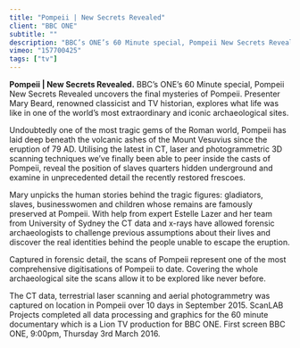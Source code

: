 ```yaml
---
title: "Pompeii | New Secrets Revealed"
client: "BBC ONE"
subtitle: ""
description: "BBC’s ONE’s 60 Minute special, Pompeii New Secrets Revealed uncovers the final mysteries of Pompeii. Presenter Mary Beard renowned classicist and TV historian explores what life was like in one of the world’s most extraordinary and iconic archaeological sites."
vimeo: "157700425"
tags: ["tv"]
---
```



**Pompeii | New Secrets Revealed.** BBC’s ONE’s 60 Minute special, Pompeii New Secrets Revealed uncovers the final mysteries of Pompeii. Presenter Mary Beard, renowned classicist and TV historian, explores what life was like in one of the world’s most extraordinary and iconic archaeological sites.

Undoubtedly one of the most tragic gems of the Roman world, Pompeii has laid deep beneath the volcanic ashes of the Mount Vesuvius since the eruption of 79 AD. Utilising the latest in CT, laser and photogrammetric 3D scanning techniques we’ve finally been able to peer inside the casts of Pompeii, reveal the position of slaves quarters hidden underground and examine in unprecedented detail the recently restored frescoes.

<ImageMagic href="BBCPOMPEII_01.jpg" />
<ImageMagic
  href="BBCPOMPEII_06.jpg"
  caption="Overturning previous stories and assumptions the CT provides new insights into the lives of those who lived at Pompeii"
/>
<ImageMagic
  href="BBCPOMPEII_05.jpg"
  caption="A 3D scan of the casts in the exhibition"
/>
Mary unpicks the human stories behind the tragic figures: gladiators, slaves, businesswomen
and children whose remains are famously preserved at Pompeii. With help from expert
Estelle Lazer and her team from University of Sydney the CT data and x-rays have
allowed forensic archaeologists to challenge previous assumptions about their lives
and discover the real identities behind the people unable to escape the eruption.

Captured in forensic detail, the scans of Pompeii represent one of the most comprehensive digitisations of Pompeii to date. Covering the whole archaeological site the scans allow it to be explored like never before.

The CT data, terrestrial laser scanning and aerial photogrammetry was captured on location in Pompeii over 10 days in September 2015. ScanLAB Projects completed all data processing and graphics for the 60 minute documentary which is a Lion TV production for BBC ONE. First screen BBC ONE, 9:00pm, Thursday 3rd March 2016.

<ImageMagic
  href="BBCPOMPEII_14.jpg"
  caption="The Roman Amphitheatre as captured by the scanning team"
/>
<ImageMagic
  href="BBCPOMPEII_02.jpg"
  caption="The extensive estate of Julia Felix, one of the wealthiest inhabitants of Pompeii"
/>
<ImageMagic
  href="BBCPOMPEII_15.jpg"
  caption="Julia Felix and her bath house open to exclusive clients"
/>
<ImageMagic
  href="BBCPOMPEII_12.jpg"
  caption="The interior of Paquio Proculo and its extensive mosaic"
/>

<InlineImages>
  <ImageMagic
    href="BBCPOMPEII_18.jpg"
    caption="Julia Felix's private residence"
  />
  <ImageMagic
    href="BBCPOMPEII_08.jpg"
    caption="Skulls collected from across Pompeii in storage"
  />
</InlineImages>

